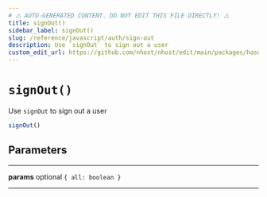 ```yaml
---
# ⚠️ AUTO-GENERATED CONTENT. DO NOT EDIT THIS FILE DIRECTLY! ⚠️
title: signOut()
sidebar_label: signOut()
slug: /reference/javascript/auth/sign-out
description: Use `signOut` to sign out a user
custom_edit_url: https://github.com/nhost/nhost/edit/main/packages/hasura-auth-js/src/hasura-auth-client.ts#L243
---
```


# `signOut()`

Use `signOut` to sign out a user

```ts
signOut()
```

## Parameters

---

**<span className="parameter-name">params</span>** <span className="optional-status">optional</span> `{ all: boolean }`

---
